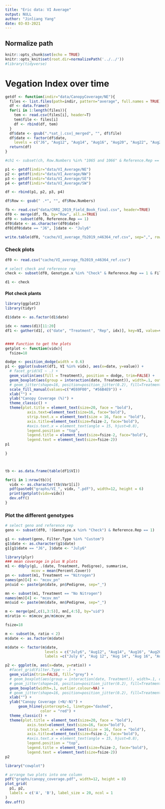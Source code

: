 ```yaml
---
title: "Eric data: VI Average"
output: NULL
author: "Jinliang Yang"
date: 03-03-2021
---
```


## Normalize path
```r
knitr::opts_chunk$set(echo = TRUE) 
knitr::opts_knit$set(root.dir=normalizePath('../../')) 
#library(tidyverse)
```


# Vegation Index over time

```r
getdf <- function(indir="data/CanopyCoverage/NE"){
  files <- list.files(path=indir, pattern="average", full.names = TRUE)
  df <- data.frame()
  for(i in 1:length(files)){
    tem <- read.csv(files[i], header=T)
    tem$file <- files[i]
    df <- rbind(df, tem)
  }
  df$date <- gsub(".*sat_|.csv|_merged", "", df$file)
  df$date <- factor(df$date,
    levels = c("J6", "Aug12", "Aug14", "Aug16", "Aug20", "Aug22", "Aug23", "Aug26", "Aug30", "Sept1", "Sept3", "Sept5"))
  return(df)
}

#ch1 <- subset(ch, Row.Numbers %in% "1065 and 1066" & Reference.Rep == 1 )

p1 <- getdf(indir="data/VI_Average/NE")
p2 <- getdf(indir="data/VI_Average/NW")
p3 <- getdf(indir="data/VI_Average/SE")
p4 <- getdf(indir="data/VI_Average/SW")

df <- rbind(p1, p2, p3, p4)

df$Row <- gsub(" .*", "", df$Row.Numbers)

fb <- read.csv("data/CRRI_2019_Field_Book_final.csv", header=TRUE)
df0 <- merge(df, fb, by="Row", all.x=TRUE)
df0 <- subset(df0, Reference.Rep == 1)
df0$date <- as.character(df0$date)
df0[df0$date == "J6", ]$date <- "July6"

write.table(df0, "cache/VI_average_fb2019_n46364_ref.csv", sep=",", row.names=FALSE, quote=FALSE)
```



### Check plots

```r
df0 <- read.csv("cache/VI_average_fb2019_n46364_ref.csv")

# select check and reference rep
check <- subset(df0, Genotype.x %in% "Check" & Reference.Rep == 1 & Filter.Type %in% "ExG 131")

d1 <- check
```

















#### Plot check plants

```r
library(ggplot2)
library(tidyr)

d1$date <- as.factor(d1$date)

idx <- names(d1)[11:20]
df1 <- gather(d1[, c("date", "Treatment", "Rep", idx)], key=VI, value=value, 4:13)


#### Function to get the plots
getplot <- function(vidx){
  fsize=18

dodge <- position_dodge(width = 0.6)
p1 <- ggplot(subset(df1, VI %in% vidx), aes(x=date, y=value)) +
  # facet_grid(VI ~ .) +
  geom_violin(aes(fill = Treatment), position = dodge, trim=FALSE) + 
  geom_boxplot(aes(group = interaction(date, Treatment)), width=.1, outlier.colour=NA, position = dodge) +
  # geom_jitter(shape=16, position=position_jitter(0.2), fill=Treatment) + 
  scale_fill_manual(values=c("#E69F00", "#56B4E9")) +
  xlab("") +
  ylab("Canopy Coverage (%)") +
  theme_classic() +
  theme(plot.title = element_text(size=20, face = "bold"), 
          axis.text=element_text(size=16, face="bold"),
          strip.text.x = element_text(size = 16, face = "bold"),
          axis.title=element_text(size=fsize-2, face="bold"),
          #axis.text.x = element_text(angle = 15, hjust=0.8),
          legend.position = "top", 
          legend.title = element_text(size=fsize-2, face="bold"),
          legend.text = element_text(size=fsize-2))
p1
  
}



tb <- as.data.frame(table(df1$VI))

for(i in 1:nrow(tb)){
  vidx <- as.character(tb$Var1[i])
  pdf(paste0("graphs/VI_", vidx, ".pdf"), width=12, height = 6)
  print(getplot(vidx=vidx))
  dev.off()
}

```

















### Plot the different genotypes


```r
# select geno and reference rep
geno <- subset(df0, !(Genotype.x %in% "Check") & Reference.Rep == 1)

g1 <- subset(geno, Filter.Type %in% "Custom")
g1$date <- as.character(g1$date)
g1[g1$date == "J6", ]$date <- "July6"

library(plyr)
### mean coverage in plus N plots
m1 <- ddply(g1, .(date, Treatment, Pedigree), summarise,
            mcov = mean(Percent.Cover))
pn <- subset(m1, Treatment == "Nitrogen")
names(pn)[4] <- "mcov_pn"
pn$uid <- paste(pn$date, pn$Pedigree, sep="_")

mn <- subset(m1, Treatment == "No Nitrogen")
names(mn)[4] <- "mcov_mn"
mn$uid <- paste(mn$date, mn$Pedigree, sep="_")

m <- merge(pn[,c(1,3:5)], mn[,4:5], by="uid")
m$ratio <- m$mcov_pn/m$mcov_mn
```


```r
fsize=18

m <- subset(m, ratio < 2)
m$date <- as.factor(m$date)

m$date <- factor(m$date, 
                  levels = c("July6", "Aug12", "Aug14", "Aug16", "Aug20", "Aug22", "Aug23", "Aug26", "Aug30",  "Sept1", "Sept3", "Sept5"),
                  labels =c("July 6", "Aug 12", "Aug 14", "Aug 16", "Aug 20", "Aug 22", "Aug 23", "Aug 26", "Aug 30",  "Sept 1", "Sept 3", "Sept 5"))

p2 <- ggplot(m, aes(x=date, y=ratio)) +
  #facet_grid(Filter.Type ~ .) +
  geom_violin(trim=FALSE, fill="grey") + 
  # geom_boxplot(aes(group = interaction(date, Treatment)), width=.1, outlier.colour=NA, position = dodge) +
  # geom_jitter(shape=16, position=position_jitter(0.2), fill=Treatment) + 
  geom_boxplot(width=.1, outlier.colour=NA) +
  # geom_jitter(shape=16, position=position_jitter(0.2), fill=Treatment) + 
  xlab("") +
  ylab("Canopy Coverage (+N/-N)") +
      geom_hline(yintercept=1, linetype="dashed", 
                color = "red") +
  theme_classic() +
  theme(plot.title = element_text(size=20, face = "bold"), 
          axis.text=element_text(size=16, face="bold"),
          strip.text.x = element_text(size = 16, face = "bold"),
          axis.title=element_text(size=fsize-2, face="bold"),
          #axis.text.x = element_text(angle = 15, hjust=0.8),
          legend.position = "top", 
          legend.title = element_text(size=fsize-2, face="bold"),
          legend.text = element_text(size=fsize-2))
p2
```


```r
library("cowplot")

# arrange two plots into one column
pdf("graphs/canopy_coverage.pdf", width=12, height = 8)
plot_grid(
  p1, p2,
  labels = c('A', 'B'), label_size = 20, ncol = 1
)
dev.off()
```